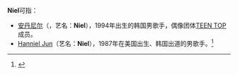 '''Niel'''可指：
*[[安丹尼尔|安丹尼尔]]（{{kor|k=안다니엘}}，艺名：'''Niel'''），1994年出生的韩国男歌手，偶像团体[[TEEN_TOP|TEEN TOP]]成员。
*[[Hanniel_Jun|Hanniel Jun]]（艺名：'''Niel'''），1987年在美国出生、韩国出道的男歌手。<ref>{{cite web | url=http://search.naver.com/search.naver?os=485829&pkid=1&query=%EB%8B%88%EC%97%98 | title=인물 정보 | accessdate=2014-03-31}}</ref>

{{消歧义|cat=非中文名稱消歧義}}
<references/>
